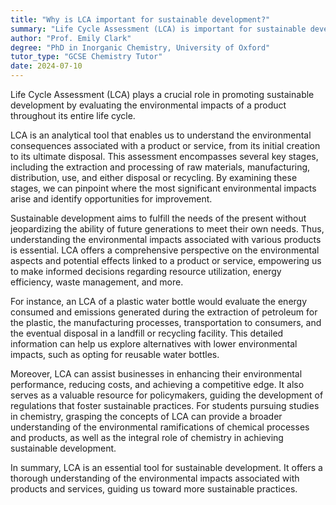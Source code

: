 ```yaml
---
title: "Why is LCA important for sustainable development?"
summary: "Life Cycle Assessment (LCA) is important for sustainable development as it evaluates the environmental impacts of a product throughout its life cycle."
author: "Prof. Emily Clark"
degree: "PhD in Inorganic Chemistry, University of Oxford"
tutor_type: "GCSE Chemistry Tutor"
date: 2024-07-10
---
```


Life Cycle Assessment (LCA) plays a crucial role in promoting sustainable development by evaluating the environmental impacts of a product throughout its entire life cycle.

LCA is an analytical tool that enables us to understand the environmental consequences associated with a product or service, from its initial creation to its ultimate disposal. This assessment encompasses several key stages, including the extraction and processing of raw materials, manufacturing, distribution, use, and either disposal or recycling. By examining these stages, we can pinpoint where the most significant environmental impacts arise and identify opportunities for improvement.

Sustainable development aims to fulfill the needs of the present without jeopardizing the ability of future generations to meet their own needs. Thus, understanding the environmental impacts associated with various products is essential. LCA offers a comprehensive perspective on the environmental aspects and potential effects linked to a product or service, empowering us to make informed decisions regarding resource utilization, energy efficiency, waste management, and more.

For instance, an LCA of a plastic water bottle would evaluate the energy consumed and emissions generated during the extraction of petroleum for the plastic, the manufacturing processes, transportation to consumers, and the eventual disposal in a landfill or recycling facility. This detailed information can help us explore alternatives with lower environmental impacts, such as opting for reusable water bottles.

Moreover, LCA can assist businesses in enhancing their environmental performance, reducing costs, and achieving a competitive edge. It also serves as a valuable resource for policymakers, guiding the development of regulations that foster sustainable practices. For students pursuing studies in chemistry, grasping the concepts of LCA can provide a broader understanding of the environmental ramifications of chemical processes and products, as well as the integral role of chemistry in achieving sustainable development.

In summary, LCA is an essential tool for sustainable development. It offers a thorough understanding of the environmental impacts associated with products and services, guiding us toward more sustainable practices.
    